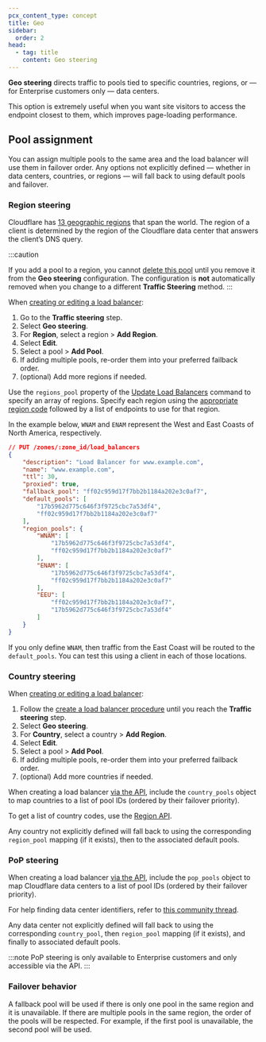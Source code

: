 ```yaml
---
pcx_content_type: concept
title: Geo
sidebar:
  order: 2
head:
  - tag: title
    content: Geo steering
---
```



**Geo steering** directs traffic to pools tied to specific countries, regions, or — for Enterprise customers only — data centers.

This option is extremely useful when you want site visitors to access the endpoint closest to them, which improves page-loading performance.

## Pool assignment

You can assign multiple pools to the same area and the load balancer will use them in failover order. Any options not explicitly defined — whether in data centers, countries, or regions — will fall back to using default pools and failover.

### Region steering

Cloudflare has [13 geographic regions](/load-balancing/reference/region-mapping-api/#list-of-load-balancer-regions) that span the world. The region of a client is determined by the region of the Cloudflare data center that answers the client’s DNS query.

:::caution

If you add a pool to a region, you cannot [delete this pool](/load-balancing/pools/create-pool/#delete-a-pool) until you remove it from the **Geo steering** configuration. The configuration is **not** automatically removed when you change to a different **Traffic Steering** method.
:::

<Tabs syncKey="dashPlusAPI"> <TabItem label="Dashboard">

When [creating or editing a load balancer](/load-balancing/load-balancers/create-load-balancer/):

1. Go to the **Traffic steering** step.
2. Select **Geo steering**.
3. For **Region**, select a region > **Add Region**.
4. Select **Edit**.
5. Select a pool > **Add Pool**.
6. If adding multiple pools, re-order them into your preferred failback order.
7. (optional) Add more regions if needed.

</TabItem> <TabItem label="API">

Use the `regions_pool` property of the [Update Load Balancers](/api/resources/load_balancers/methods/update/) command to specify an array of regions. Specify each region using the [appropriate region code](/load-balancing/reference/region-mapping-api/#list-of-load-balancer-regions) followed by a list of endpoints to use for that region.

In the example below, `WNAM` and `ENAM` represent the West and East Coasts of North America, respectively.

```json title="Request"
// PUT /zones/:zone_id/load_balancers
{
	"description": "Load Balancer for www.example.com",
	"name": "www.example.com",
	"ttl": 30,
	"proxied": true,
	"fallback_pool": "ff02c959d17f7bb2b1184a202e3c0af7",
	"default_pools": [
		"17b5962d775c646f3f9725cbc7a53df4",
		"ff02c959d17f7bb2b1184a202e3c0af7"
	],
	"region_pools": {
		"WNAM": [
			"17b5962d775c646f3f9725cbc7a53df4",
			"ff02c959d17f7bb2b1184a202e3c0af7"
		],
		"ENAM": [
			"17b5962d775c646f3f9725cbc7a53df4",
			"ff02c959d17f7bb2b1184a202e3c0af7"
		],
		"EEU": [
			"ff02c959d17f7bb2b1184a202e3c0af7",
			"17b5962d775c646f3f9725cbc7a53df4"
		]
	}
}
```

If you only define `WNAM`, then traffic from the East Coast will be routed to the `default_pools`. You can test this using a client in each of those locations.

</TabItem> </Tabs>

### Country steering

<Tabs syncKey="dashPlusAPI"> <TabItem label="Dashboard">

When [creating or editing a load balancer](/load-balancing/load-balancers/create-load-balancer/):

1. Follow the [create a load balancer procedure](/load-balancing/load-balancers/create-load-balancer/#create-a-load-balancer) until you reach the **Traffic steering** step.
2. Select **Geo steering**.
3. For **Country**, select a country > **Add Region**.
4. Select **Edit**.
5. Select a pool > **Add Pool**.
6. If adding multiple pools, re-order them into your preferred failback order.
7. (optional) Add more countries if needed.

</TabItem> <TabItem label="API">

When creating a load balancer [via the API](/api/resources/load_balancers/methods/create/), include the `country_pools` object to map countries to a list of pool IDs (ordered by their failover priority).

To get a list of country codes, use the [Region API](/load-balancing/reference/region-mapping-api/).

Any country not explicitly defined will fall back to using the corresponding `region_pool` mapping (if it exists), then to the associated default pools.

</TabItem> </Tabs>

### PoP steering

When creating a load balancer [via the API](/api/resources/load_balancers/methods/create/), include the `pop_pools` object to map Cloudflare data centers to a list of pool IDs (ordered by their failover priority).

For help finding data center identifiers, refer to [this community thread](https://community.cloudflare.com/t/is-there-a-way-to-retrieve-cloudflare-pops-list-and-locations-programmatically/234643).

Any data center not explicitly defined will fall back to using the corresponding `country_pool`, then `region_pool` mapping (if it exists), and finally to associated default pools.

:::note
PoP steering is only available to Enterprise customers and only accessible via the API.
:::

### Failover behavior

A fallback pool will be used if there is only one pool in the same region and it is unavailable.
If there are multiple pools in the same region, the order of the pools will be respected. For example, if the first pool is unavailable, the second pool will be used.
